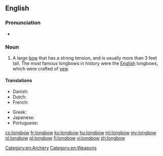 ==English==
{{wikipedia}}

===Pronunciation===
* {{a|UK}} {{IPA|/ˈlɒŋbəʊ/}}

===Noun===
{{en-noun}}

# A large [[bow]] that has a strong tension, and is usually more than 3 feet tall.  The most famous longbows in history were the [[English]] longbows, which were crafted of [[yew]].

====Translations====
{{trans-top|large bow}}
* Danish: {{t-|da|langbue|c}}
* Dutch: {{t|nl|langboog|m}}
* French: {{t-|fr|arc long anglais|m}}
{{trans-mid}}
* Greek: {{t+|el|τόξο|n}}
* Japanese: {{t|ja|弓|tr=ゆみ, yumi|sc=Jpan}}
* Portuguese: {{t-|pt|arco longo|m}}
{{trans-bottom}}

[[Category:en:Archery]]
[[Category:en:Weapons]]

[[cs:longbow]]
[[fr:longbow]]
[[ko:longbow]]
[[hu:longbow]]
[[ml:longbow]]
[[my:longbow]]
[[nl:longbow]]
[[pl:longbow]]
[[fi:longbow]]
[[vi:longbow]]
[[zh:longbow]]